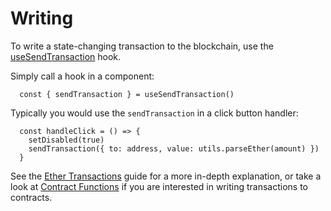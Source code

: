 # Writing

To write a state-changing transaction to the blockchain, use the [useSendTransaction](/docs/API%20Reference/Hooks#usesendtransaction) hook.

Simply call a hook in a component:

```tsx
  const { sendTransaction } = useSendTransaction()
```

Typically you would use the `sendTransaction` in a click button handler:

```tsx
  const handleClick = () => {
    setDisabled(true)
    sendTransaction({ to: address, value: utils.parseEther(amount) })
  }
```

See the [Ether Transactions](/docs/Guides/Transactions/Ether%20Transactions) guide for a more in-depth explanation, or take a look at [Contract Functions](/docs/Guides/Transactions/Contract%20Functions) if you are interested in writing transactions to contracts.
